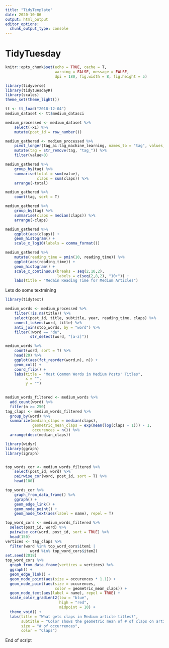 ```yaml
---
title: "TidyTemplate"
date: 2020-10-06
output: html_output
editor_options: 
  chunk_output_type: console
---
```


# TidyTuesday


```r

knitr::opts_chunk$set(echo = TRUE, cache = T,
                      warning = FALSE, message = FALSE,
                      dpi = 180, fig.width = 8, fig.height = 5)

library(tidyverse)
library(tidytuesdayR)
library(scales)
theme_set(theme_light())
```

```r
tt <- tt_load("2018-12-04")
medium_dataset <- tt$medium_datasci
```

```r
medium_processed <- medium_dataset %>% 
    select(-x1) %>% 
    mutate(post_id = row_number())
```

```r
medium_gathered <- medium_processed %>% 
    pivot_longer(tag_ai:tag_machine_learning, names_to = "tag", values_to = "value") %>% 
    mutate(tag = str_remove(tag, "tag_")) %>% 
    filter(value>0)

medium_gathered %>% 
    group_by(tag) %>% 
    summarise(total = sum(value),
              claps = sum(claps)) %>% 
    arrange(-total)

medium_gathered %>% 
    count(tag, sort = T)
```

```r
medium_gathered %>% 
    group_by(tag) %>% 
    summarise(claps = median(claps)) %>% 
    arrange(-claps)
```

```r
medium_gathered %>% 
    ggplot(aes(claps)) +
    geom_histogram() +
    scale_x_log10(labels = comma_format())
```

```r
medium_gathered %>% 
    mutate(reading_time = pmin(10, reading_time)) %>% 
    ggplot(aes(reading_time)) +
    geom_histogram() +
    scale_x_continuous(breaks = seq(2,10,2),
                       labels = c(seq(2,8,2), "10+")) +
    labs(title = "Medain Reading Time for Medium Articles")
```

Lets do some textmining
```r
library(tidytext)

medium_words <- medium_processed %>% 
    filter(!is.na(title)) %>% 
    select(post_id, title, subtitle, year, reading_time, claps) %>% 
    unnest_tokens(word, title) %>% 
    anti_join(stop_words, by = "word") %>% 
    filter(!word == "de",
           str_detect(word, "[a-z]")) 

medium_words %>% 
    count(word, sort = T) %>% 
    head(20) %>% 
    ggplot(aes(fct_reorder(word,n), n)) +
    geom_col() +
    coord_flip() +
    labs(title = "Most Common Words in Medium Posts' Titles",
         x = "",
         y = "")
    
```

```r
medium_words_filtered <- medium_words %>%
  add_count(word) %>%
  filter(n >= 250)
tag_claps <- medium_words_filtered %>%
  group_by(word) %>%
  summarize(median_claps = median(claps),
            geometric_mean_claps = exp(mean(log(claps + 1))) - 1,
            occurences = n()) %>%
  arrange(desc(median_claps))
```


```r
library(widyr)
library(ggraph)
library(igraph)


top_words_cor <- medium_words_filtered %>% 
    select(post_id, word) %>% 
    pairwise_cor(word, post_id, sort = T) %>% 
    head(100)

top_words_cor %>% 
    graph_from_data_frame() %>% 
    ggraph() +
    geom_edge_link() +
    geom_node_point() +
    geom_node_text(aes(label = name), repel = T)

```

```r
top_word_cors <- medium_words_filtered %>%
  select(post_id, word) %>%
  pairwise_cor(word, post_id, sort = TRUE) %>%
  head(150)
vertices <- tag_claps %>%
  filter(word %in% top_word_cors$item1 |
           word %in% top_word_cors$item2)
set.seed(2018)
top_word_cors %>%
  graph_from_data_frame(vertices = vertices) %>%
  ggraph() +
  geom_edge_link() +
  geom_node_point(aes(size = occurences * 1.1)) +
  geom_node_point(aes(size = occurences,
                      color = geometric_mean_claps)) +
  geom_node_text(aes(label = name), repel = TRUE) +
  scale_color_gradient2(low = "blue",
                        high = "red",
                        midpoint = 10) +
  theme_void() +
  labs(title = "What gets claps in Medium article titles?",
       subtitle = "Color shows the geometric mean of # of claps on articles with this word in the title",
       size = "# of occurrences",
       color = "Claps")
```

End of script

